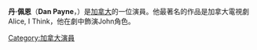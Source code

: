 {{Infobox person
|name = Dan Payne
|image = Dan Payne Gatecon2005 4.jpg
|caption = 
| birth_date               = {{Birth date and age|mf=yes|1972|08|04}}
|birth_place = 卑詩省哥倫比亞
|occupation = Actor
|yearsactive = 2001—現在
}}
'''丹·佩恩'''（'''Dan Payne'''，{{bd|1972年|8月4日}}）是[[加拿大|加拿大]]的一位演員。他最著名的作品是加拿大電視劇Alice, I Think，他在劇中飾演John角色。

[[Category:加拿大演員|Category:加拿大演員]]